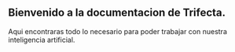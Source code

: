 ## Bienvenido a la documentacion de Trifecta. 

Aqui encontraras todo lo necesario para poder trabajar con nuestra inteligencia artificial.


